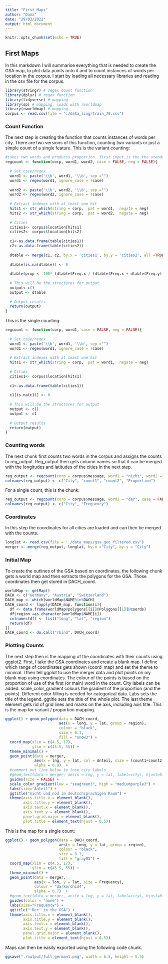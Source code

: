```yaml
---
title: "First Maps"
author: "Dana"
date: "29/03/2022"
output: html_document
---
```


```r
knitr::opts_chunk$set(echo = TRUE)
```

## First Maps

In this markdown I will summarise everything that is needed to create the GSA map, to plot data points onto it and to count instances of words per location in the corpus. I start by loading all necessary libraries and reading in the csv file for the corpus.

```r
library(stringr) # regex count function
library(dplyr) # regex function
library(tidyverse) # mapping
library(sp) # mapping, loads with rworldmap
library(rworldmap) # mapping
corpus <- read.csv(file = "./data_ling/train_70.csv")
```

### Count Function

The next step is creating the function that counts instances of words per city. There are two versions of this function, counting two variants or just a simple count of a single feature. This is the variant counting:

```r
#takes two words and produces proportion. first input is the the standard.
regcount <- function(corp, word1, word2, case = FALSE, neg = FALSE){
  
  # Set case/regex
  word1 <- paste('\\b', word1, '\\b', sep ="") 
  word1 <- regex(word1, ignore_case = !case)
  
  word2 <- paste('\\b', word2, '\\b', sep ="") 
  word2 <- regex(word2, ignore_case = !case)
  
  # Extract indexes with at least one hit
  hits1 <- str_which(string = corp,  pat = word1,  negate = neg)   
  hits2 <- str_which(string = corp,  pat = word2,  negate = neg)   
  
  # Cities
  cities1<- corpus$location[hits1] 
  cities2<- corpus$location[hits2] 
  
  c1<-as.data.frame(table(cities1))
  c2<-as.data.frame(table(cities2))
  
  dtable <- merge(c1, c2, by.x = 'cities1', by.y = 'cities2', all =TRUE )
  
  dtable[is.na(dtable)] <- 0
  
  dtable$prop <- 100* (dtable$Freq.x / (dtable$Freq.x + dtable$Freq.y) )
  
  # This will be the structures for output
  output<-c()
  output <- dtable
  
  # Output results  
  return(output)
}
```

This is the single counting:

```r
regcount <- function(corp, word1, case = FALSE, neg = FALSE){
  
  # Set case/regex
  word1 <- paste('\\b', word1, '\\b', sep ="") 
  word1 <- regex(word1, ignore_case = !case)
  
  # Extract indexes with at least one hit
  hits1 <- str_which(string = corp,  pat = word1,  negate = neg)   
  
  # Cities
  cities1<- corpus$location[hits1] 
  
  c1<-as.data.frame(table(cities1))
  
  c1[is.na(c1)] <- 0
  
  # This will be the structures for output
  output <- c()
  output <- c1
  
  # Output results  
  return(output)
}
```

### Counting words

The next chunk first counts two words in the corpus and assigns the counts to reg_output. Reg_output then gets column names so that it can be merged with the longitudes and latitudes of the cities in the next step. 

```r
reg_output <- regcount(corp = corpus$message, word1 = "nicht", word2 ="nöd", case = FALSE)
colnames(reg_output) <- c("City", "count1", "count2", "Proportion")
```

For a single count, this is the chunk:

```r
reg_output <- regcount(corp = corpus$message, word1 = "der", case = FALSE)
colnames(reg_output) <- c("City", "Frequency")
```


### Coordinates

In this step the coordinates for all cities are loaded and can then be merged with the counts. 

```r
longlat <- read.csv(file = './data_maps/gsa_geo_filtered.csv')
merger <- merge(reg_output, longlat, by.x ="City", by.y = "City")
```


### Initial Map

To create the outlines of the GSA based on coordinates, the following chunk gets a world map and then extracts the polygons for the GSA. Those coordinates then get stored in DACH_coord.

```r
worldMap <- getMap()
DACH <- c("Germany", "Austria", "Switzerland")
DACH_map <- which(worldMap$NAME%in%DACH)
DACH_coord <- lapply(DACH_map, function(i){
  df <- data.frame(worldMap@polygons[[i]]@Polygons[[1]]@coords)
  df$region =as.character(worldMap$NAME[i])
  colnames(df) <- list("long", "lat", "region")
  return(df)
})
DACH_coord <- do.call("rbind", DACH_coord)
```


### Plotting Counts

The next step then is the mapping of the coordinates with their counts using ggplot2. First, I take the GSA coordinates and create a blank map. I define which range of coordinates gets shown (coord_map) and set the theme to minimal. I then tell ggplot to use the merger data and plot points on my blank map using coordinates. The colour of the points is based on the proportion of use of the first (or main) word in the count. City labels can be added. scale_color_gradient colours the gradient of the proportion (and the points). Different color filling is needed for categorical data. Labs sets the title of the legend. ggtitle sets the title of the whole plot. The last theme element gets rid of grid lines and marks on the axis, including axis title.
This is the map for variant / proportion mapping.

```r
ggplot() + geom_polygon(data = DACH_coord, 
                        aes(x = long, y = lat, group = region),
                        colour = "black", 
                        size = 0.1, 
                        fill = "snow3") + 
  coord_map(xlim = c(4.5, 17),  
            ylim = c(45.5, 55)) + 
  theme_minimal() +  
  geom_point(data = merger, 
             aes(x = lng, y = lat, col = Anteil, size = (count1+count2)), 
             alpha = 0.9)  +
  #comment out line below to lose city labels
  #geom_text(data = merger, aes(x = lng, y = lat, label=city), hjust=0.1, vjust=0.1, size = 2) +
  guides(size = FALSE) +
  scale_color_gradient(low = "seagreen3", high = "mediumpurple3") +
  labs(size="Anteil") +
  ggtitle("nicht und nöd im deutschsprachigen Raum") +
  theme(axis.title.x = element_blank(), 
        axis.title.y = element_blank(),
        axis.text.x = element_blank(),
        axis.text.y = element_blank(),
        panel.grid.major = element_blank(),
        plot.title = element_text(hjust = 0.5))
```

This is the map for a single count:

```r
ggplot() + geom_polygon(data = DACH_coord, 
                        aes(x = long, y = lat, group = region),
                        colour = "black", 
                        size = 0.1, 
                        fill = "gray95") + 
  coord_map(xlim = c(4.5, 17),  
            ylim = c(45.5, 55)) + 
  theme_minimal() +  
  geom_point(data = merger, 
             aes(x = lon, y = lat, size = Frequency),
             colour = "darkorchid4",
             alpha = 0.7)  +
  #geom_text(data = merger, aes(x = lng, y = lat, label=city), hjust=0.1, vjust=0.1, size = 2) +
  guides(color = "none") +
  labs(size="Frequency") +
  ggtitle("'Der' in the GSA") +
  theme(axis.title.x = element_blank(), 
        axis.title.y = element_blank(),
        axis.text.x = element_blank(),
        axis.text.y = element_blank(),
        panel.grid.major = element_blank(),
        plot.title = element_text(hjust = 0.5))
```


Maps can then be easily exported using the following code chunk.

```r
ggsave("./output/full_german1.png", width = 6.5, height = 5.5)
```

